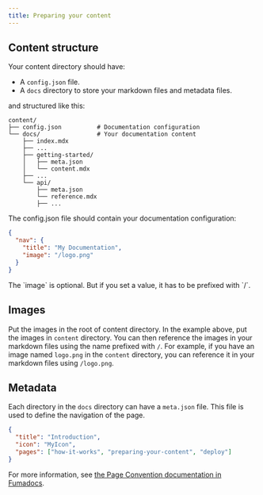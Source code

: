 ```yaml
---
title: Preparing your content
---
```


## Content structure

Your content directory should have:

- A `config.json` file.
- A `docs` directory to store your markdown files and metadata files.

and structured like this:

```
content/
├── config.json          # Documentation configuration
└── docs/                # Your documentation content
    ├── index.mdx
    ├── ...
    ├── getting-started/
    │   ├── meta.json
    │   └── content.mdx
    ├── ...
    └── api/
        ├── meta.json
        └── reference.mdx
        ├── ...
```

The config.json file should contain your documentation configuration:

```json
{
  "nav": {
    "title": "My Documentation",
    "image": "/logo.png"
  }
}
```

<Callout type="warn">
  The `image` is optional. But if you set a value, it has to be prefixed with
  `/`.
</Callout>

## Images

Put the images in the root of content directory. In the example above, put the images in `content` directory. You can then reference the images in your markdown files using the name prefixed with `/`. For example, if you have an image named `logo.png` in the `content` directory, you can reference it in your markdown files using `/logo.png`.

## Metadata

Each directory in the `docs` directory can have a `meta.json` file. This file is used to define the navigation of the page.

```json
{
  "title": "Introduction",
  "icon": "MyIcon",
  "pages": ["how-it-works", "preparing-your-content", "deploy"]
}
```

For more information, see [the Page Convention documentation in Fumadocs](https://fumadocs.dev/docs/ui/page-conventions#meta).
